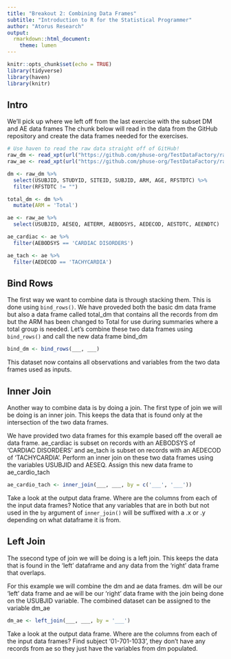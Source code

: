 ```yaml
---
title: "Breakout 2: Combining Data Frames"
subtitle: "Introduction to R for the Statistical Programmer"
author: "Atorus Research"
output:
  rmarkdown::html_document:
    theme: lumen
---
```


```r
knitr::opts_chunk$set(echo = TRUE)
library(tidyverse)
library(haven)
library(knitr)
```

## Intro

We'll pick up where we left off from the last exercise with the subset DM and AE data frames  The chunk below will read in the data from the GitHub repository and create the data frames needed for the exercises.

```r
# Use haven to read the raw data straight off of GitHub!
raw_dm <- read_xpt(url("https://github.com/phuse-org/TestDataFactory/raw/main/Updated/TDF_SDTM/dm.xpt"))
raw_ae <- read_xpt(url("https://github.com/phuse-org/TestDataFactory/raw/main/Updated/TDF_SDTM/ae.xpt"))

dm <- raw_dm %>% 
  select(USUBJID, STUDYID, SITEID, SUBJID, ARM, AGE, RFSTDTC) %>% 
  filter(RFSTDTC != "")

total_dm <- dm %>% 
  mutate(ARM = 'Total')

ae <- raw_ae %>% 
  select(USUBJID, AESEQ, AETERM, AEBODSYS, AEDECOD, AESTDTC, AEENDTC)

ae_cardiac <- ae %>% 
  filter(AEBODSYS == 'CARDIAC DISORDERS')

ae_tach <- ae %>% 
  filter(AEDECOD == 'TACHYCARDIA')
```

## Bind Rows
The first way we want to combine data is through stacking them.  This is done using `bind_rows()`.  We have proveded both the basic dm data frame but also a data frame called total_dm that contains all the records from dm but the ARM has been changed to Total for use during summaries where a total group is needed.  Let's combine these two data frames using `bind_rows()` and call the new data frame bind_dm

```r
bind_dm <- bind_rows(___, ___)
```

This dataset now contains all observations and variables from the two data frames used as inputs.

## Inner Join
Another way to combine data is by doing a join.  The first type of join we will be doing is an inner join.  This keeps the data that is found only at the intersection of the two data frames.  

We have provided two data frames for this example based off the overall ae data frame.  ae_cardiac is subset on records with an AEBODSYS of 'CARDIAC DISORDERS' and ae_tach is subset on records with an AEDECOD of 'TACHYCARDIA'.  Perform an inner join on these two data frames using the variables USUBJID and AESEQ.  Assign this new data frame to ae_cardio_tach

```r
ae_cardio_tach <- inner_join(___, ___, by = c('___', '___'))
```

Take a look at the output data frame.  Where are the columns from each of the input data frames?  Notice that any variables that are in both but not used in the `by` argument of `inner_join()` will be suffixed with a .x or .y depending on what dataframe it is from.

## Left Join
The ssecond type of join we will be doing is a left join.  This keeps the data that is found in the 'left' dataframe and any data from the 'right' data frame that overlaps. 

For this example we will combine the dm and ae data frames.  dm will be our 'left' data frame and ae will be our 'right' data frame with the join being done on the USUBJID variable.  The combined dataset can be assigned to the variable dm_ae

```r
dm_ae <- left_join(___, ___, by = '___')
```

Take a look at the output data frame.  Where are the columns from each of the input data frames?  Find subject '01-701-1033', they don't have any records from ae so they just have the variables from dm populated.


